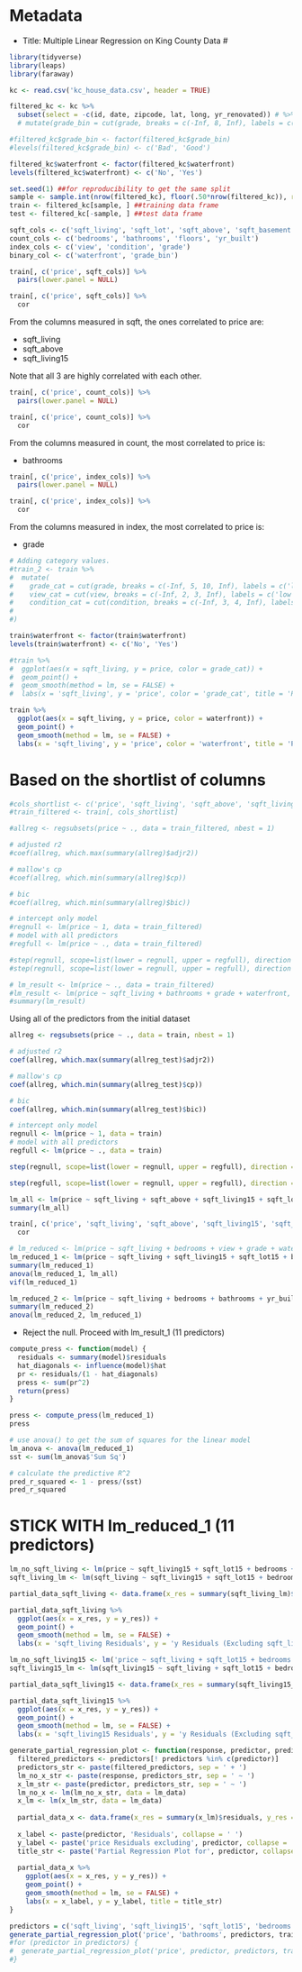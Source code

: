 # Metadata
- Title: Multiple Linear Regression on King County Data
#

```r
library(tidyverse)
library(leaps)
library(faraway)
```

```r
kc <- read.csv('kc_house_data.csv', header = TRUE)
```
```r
filtered_kc <- kc %>%
  subset(select = -c(id, date, zipcode, lat, long, yr_renovated)) # %>%
  # mutate(grade_bin = cut(grade, breaks = c(-Inf, 8, Inf), labels = c(0, 1), right = FALSE)) # 1-7 bad, 8-13 good

#filtered_kc$grade_bin <- factor(filtered_kc$grade_bin)
#levels(filtered_kc$grade_bin) <- c('Bad', 'Good')

filtered_kc$waterfront <- factor(filtered_kc$waterfront)
levels(filtered_kc$waterfront) <- c('No', 'Yes')

set.seed(1) ##for reproducibility to get the same split
sample <- sample.int(nrow(filtered_kc), floor(.50*nrow(filtered_kc)), replace = F)
train <- filtered_kc[sample, ] ##training data frame
test <- filtered_kc[-sample, ] ##test data frame
```

```r
sqft_cols <- c('sqft_living', 'sqft_lot', 'sqft_above', 'sqft_basement', 'sqft_living15', 'sqft_lot15')
count_cols <- c('bedrooms', 'bathrooms', 'floors', 'yr_built')
index_cols <- c('view', 'condition', 'grade')
binary_col <- c('waterfront', 'grade_bin')
```

```r
train[, c('price', sqft_cols)] %>%
  pairs(lower.panel = NULL)
```
```r
train[, c('price', sqft_cols)] %>%
  cor
```
From the columns measured in sqft, the ones correlated to price are:

- sqft_living
- sqft_above
- sqft_living15

Note that all 3 are highly correlated with each other.

```r
train[, c('price', count_cols)] %>%
  pairs(lower.panel = NULL)
```
```r
train[, c('price', count_cols)] %>%
  cor
```
From the columns measured in count, the most correlated to price is:

- bathrooms

```r
train[, c('price', index_cols)] %>%
  pairs(lower.panel = NULL)
```
```r
train[, c('price', index_cols)] %>%
  cor
```
From the columns measured in index, the most correlated to price is:

- grade

```r
# Adding category values.
#train_2 <- train %>%
#  mutate(
#    grade_cat = cut(grade, breaks = c(-Inf, 5, 10, Inf), labels = c('low', 'moderate', 'high'), right = FALSE), # 1-4 low, 5-9 moderate, 10-13 high
#    view_cat = cut(view, breaks = c(-Inf, 2, 3, Inf), labels = c('low', 'moderate', 'high'), right = FALSE),
#    condition_cat = cut(condition, breaks = c(-Inf, 3, 4, Inf), labels = c('low', 'moderate', 'high'), right = FALSE)
#    
#)

train$waterfront <- factor(train$waterfront)
levels(train$waterfront) <- c('No', 'Yes')
```

```r
#train %>%
#  ggplot(aes(x = sqft_living, y = price, color = grade_cat)) +
#  geom_point() +
#  geom_smooth(method = lm, se = FALSE) +
#  labs(x = 'sqft_living', y = 'price', color = 'grade_cat', title = 'Price against sqft_living and grade_cat')
```
```r

train %>%
  ggplot(aes(x = sqft_living, y = price, color = waterfront)) +
  geom_point() +
  geom_smooth(method = lm, se = FALSE) +
  labs(x = 'sqft_living', y = 'price', color = 'waterfront', title = 'Price against sqft_living and waterfront')
```

# Based on the shortlist of columns
```r
#cols_shortlist <- c('price', 'sqft_living', 'sqft_above', 'sqft_living15', 'bathrooms', 'grade', 'waterfront')
#train_filtered <- train[, cols_shortlist]
```
```r
#allreg <- regsubsets(price ~ ., data = train_filtered, nbest = 1)

# adjusted r2
#coef(allreg, which.max(summary(allreg)$adjr2))

# mallow's cp
#coef(allreg, which.min(summary(allreg)$cp))

# bic
#coef(allreg, which.min(summary(allreg)$bic))
```
```r
# intercept only model
#regnull <- lm(price ~ 1, data = train_filtered)
# model with all predictors
#regfull <- lm(price ~ ., data = train_filtered)
```
```r
#step(regnull, scope=list(lower = regnull, upper = regfull), direction = 'forward')
#step(regnull, scope=list(lower = regnull, upper = regfull), direction = 'both')
```


```r
# lm_result <- lm(price ~ ., data = train_filtered)
#lm_result <- lm(price ~ sqft_living + bathrooms + grade + waterfront, data = train_filtered)
#summary(lm_result)
```

Using all of the predictors from the initial dataset

```r
allreg <- regsubsets(price ~ ., data = train, nbest = 1)

# adjusted r2
coef(allreg, which.max(summary(allreg_test)$adjr2))

# mallow's cp
coef(allreg, which.min(summary(allreg_test)$cp))

# bic
coef(allreg, which.min(summary(allreg_test)$bic))
```
```r
# intercept only model
regnull <- lm(price ~ 1, data = train)
# model with all predictors
regfull <- lm(price ~ ., data = train)

step(regnull, scope=list(lower = regnull, upper = regfull), direction = 'both')
```
```r
step(regfull, scope=list(lower = regnull, upper = regfull), direction = 'both')
```


```r
lm_all <- lm(price ~ sqft_living + sqft_above + sqft_living15 + sqft_lot15 + bedrooms + bathrooms + floors + yr_built + view + condition + grade + waterfront, data = train)
summary(lm_all)
```
```r
train[, c('price', 'sqft_living', 'sqft_above', 'sqft_living15', 'sqft_lot15', 'bedrooms', 'bathrooms', 'floors', 'yr_built', 'view', 'condition', 'grade')] %>%
  cor
```

```r
# lm_reduced <- lm(price ~ sqft_living + bedrooms + view + grade + waterfront, data = train)
lm_reduced_1 <- lm(price ~ sqft_living + sqft_living15 + sqft_lot15 + bedrooms + bathrooms + floors + yr_built + view + condition + grade + waterfront, data = train)
summary(lm_reduced_1)
anova(lm_reduced_1, lm_all)
vif(lm_reduced_1)
```

```r
lm_reduced_2 <- lm(price ~ sqft_living + bedrooms + bathrooms + yr_built + view + grade + waterfront, data = train)
summary(lm_reduced_2)
anova(lm_reduced_2, lm_reduced_1)
```
- Reject the null. Proceed with lm_result_1 (11 predictors)

```r
compute_press <- function(model) { 
  residuals <- summary(model)$residuals 
  hat_diagonals <- influence(model)$hat
  pr <- residuals/(1 - hat_diagonals)
  press <- sum(pr^2)
  return(press) 
}

press <- compute_press(lm_reduced_1)
press

# use anova() to get the sum of squares for the linear model
lm_anova <- anova(lm_reduced_1)
sst <- sum(lm_anova$'Sum Sq')

# calculate the predictive R^2
pred_r_squared <- 1 - press/(sst)
pred_r_squared
```


# STICK WITH lm_reduced_1 (11 predictors)

```r
lm_no_sqft_living <- lm(price ~ sqft_living15 + sqft_lot15 + bedrooms + bathrooms + floors + yr_built + view + condition + grade + waterfront, data = train)
sqft_living_lm <- lm(sqft_living ~ sqft_living15 + sqft_lot15 + bedrooms + bathrooms + floors + yr_built + view + condition + grade + waterfront, data = train)

partial_data_sqft_living <- data.frame(x_res = summary(sqft_living_lm)$residuals, y_res = summary(lm_no_sqft_living)$residuals)

partial_data_sqft_living %>%
  ggplot(aes(x = x_res, y = y_res)) +
  geom_point() +
  geom_smooth(method = lm, se = FALSE) +
  labs(x = 'sqft_living Residuals', y = 'y Residuals (Excluding sqft_living)', title = 'Partial Regression Plot for sqft_living')
```

```r
lm_no_sqft_living15 <- lm('price ~ sqft_living + sqft_lot15 + bedrooms + bathrooms + floors + yr_built + view + condition + grade + waterfront', data = train)
sqft_living15_lm <- lm(sqft_living15 ~ sqft_living + sqft_lot15 + bedrooms + bathrooms + floors + yr_built + view + condition + grade + waterfront, data = train)

partial_data_sqft_living15 <- data.frame(x_res = summary(sqft_living15_lm)$residuals, y_res = summary(lm_no_sqft_living15)$residuals)

partial_data_sqft_living15 %>%
  ggplot(aes(x = x_res, y = y_res)) +
  geom_point() +
  geom_smooth(method = lm, se = FALSE) +
  labs(x = 'sqft_living15 Residuals', y = 'y Residuals (Excluding sqft_living15)', title = 'Partial Regression Plot for sqft_living15')
```
```r
generate_partial_regression_plot <- function(response, predictor, predictors, lm_data) {
  filtered_predictors <- predictors[! predictors %in% c(predictor)]
  predictors_str <- paste(filtered_predictors, sep = ' + ')
  lm_no_x_str <- paste(response, predictors_str, sep = ' ~ ')
  x_lm_str <- paste(predictor, predictors_str, sep = ' ~ ')
  lm_no_x <- lm(lm_no_x_str, data = lm_data)
  x_lm <- lm(x_lm_str, data = lm_data)
  
  partial_data_x <- data.frame(x_res = summary(x_lm)$residuals, y_res = summary(lm_no_x)$residuals)
  
  x_label <- paste(predictor, 'Residuals', collapse = ' ')
  y_label <- paste('price Residuals excluding', predictor, collapse = ' ')
  title_str <- paste('Partial Regression Plot for', predictor, collapse = ' ')
  
  partial_data_x %>%
    ggplot(aes(x = x_res, y = y_res)) +
    geom_point() +
    geom_smooth(method = lm, se = FALSE) +
    labs(x = x_label, y = y_label, title = title_str)
}
```
```r
predictors = c('sqft_living', 'sqft_living15', 'sqft_lot15', 'bedrooms', 'bathrooms', 'floors', 'yr_built', 'view', 'condition', 'grade', 'waterfront')
generate_partial_regression_plot('price', 'bathrooms', predictors, train)
#for (predictor in predictors) {
#  generate_partial_regression_plot('price', predictor, predictors, train)
#}
```

